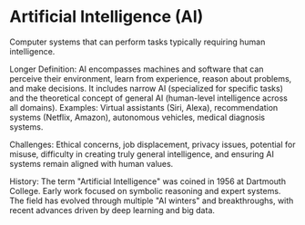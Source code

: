 # Artificial Intelligence (AI)

Computer systems that can perform tasks typically requiring human intelligence.

Longer Definition: AI encompasses machines and software that can perceive their environment, learn from experience, reason about problems, and make decisions. It includes narrow AI (specialized for specific tasks) and the theoretical concept of general AI (human-level intelligence across all domains).
Examples: Virtual assistants (Siri, Alexa), recommendation systems (Netflix, Amazon), autonomous vehicles, medical diagnosis systems.

Challenges: Ethical concerns, job displacement, privacy issues, potential for misuse, difficulty in creating truly general intelligence, and ensuring AI systems remain aligned with human values.

History: The term "Artificial Intelligence" was coined in 1956 at Dartmouth College. Early work focused on symbolic reasoning and expert systems. The field has evolved through multiple "AI winters" and breakthroughs, with recent advances driven by deep learning and big data.